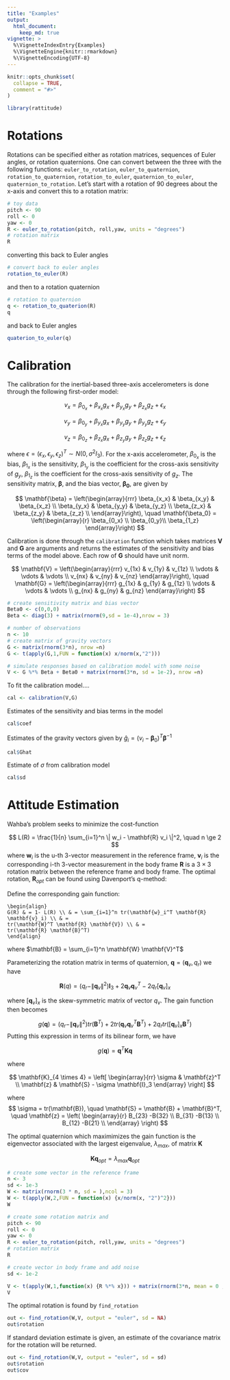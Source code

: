 ```yaml
---
title: "Examples"
output: 
  html_document:
    keep_md: true
vignette: >
  %\VignetteIndexEntry{Examples}
  %\VignetteEngine{knitr::rmarkdown}
  %\VignetteEncoding{UTF-8}
---
```


```r
knitr::opts_chunk$set(
  collapse = TRUE,
  comment = "#>"
)
```

```r
library(rattitude)
```

# Rotations

Rotations can be specified either as rotation matrices, sequences of Euler angles, or rotation quaternions. One can convert between the three with the following functions: `euler_to_rotation`, `euler_to_quaternion`, `rotation_to_quaternion`, `rotation_to_euler`, `quaternion_to_euler`, `quaternion_to_rotation`. Let's start with a rotation of 90 degrees about the x-axis and convert this to a rotation matrix:

```r
# toy data
pitch <- 90
roll <- 0
yaw <- 0
R <- euler_to_rotation(pitch, roll,yaw, units = "degrees")
# rotation matrix
R
```

converting this back to Euler angles

```r
# convert back to euler angles
rotation_to_euler(R)
```

and then to a rotation quaternion
```r
# rotation to quaternion
q <- rotation_to_quaterion(R)
q
```

and back to Euler angles
```r
quaterion_to_euler(q)
```



# Calibration

The calibration for the inertial-based three-axis accelerometers is done through the following first-order model:

$$
v_x = \beta_{0_x} + \beta_{x_x} g_x + \beta_{y_x} g_y + \beta_{z_x} g_z + \epsilon_x
$$


$$
v_y = \beta_{0_y} + \beta_{y_x} g_x + \beta_{y_y} g_y + \beta_{y_y} g_z + \epsilon_y
$$


$$
v_z = \beta_{0_z} + \beta_{z_x} g_x + \beta_{z_y} g_y + \beta_{z_z} g_z + \epsilon_z
$$

where $\epsilon = (\epsilon_x,\epsilon_y, \epsilon_z)^T \sim N(0,\sigma^2 I_3)$. For the x-axis accelerometer, $\beta_{0_x}$ is the bias, $\beta_{1_x}$ is the sensitivity, $\beta_{1_y}$ is the coefficient for the cross-axis sensitivity of $g_y$, $\beta_{1_z}$ is the coefficient for the cross-axis sensitivity of $g_z$. The sensitivity matrix, $\mathbf{\beta}$, and the bias vector, $\mathbf{\beta_0}$, are given by 

$$
\mathbf{\beta} = \left(\begin{array}{rrr}
\beta_{x_x} & \beta_{x_y} & \beta_{x_z} \\
\beta_{y_x} & \beta_{y_y} & \beta_{y_z} \\
\beta_{z_x} & \beta_{z_y} & \beta_{z_z} \\
\end{array}\right), \quad \mathbf{\beta_0} = \left(\begin{array}{r} \beta_{0_x} \\ \beta_{0_y}\\ \beta_{1_z} \end{array}\right)
$$


Calibration is done through the `calibration` function which takes matrices $\mathbf{V}$ and $\mathbf{G}$ are arguments and returns the estimates of the sensitivity and bias terms of the model above. Each row of $\mathbf{G}$ should have unit norm. 

$$
\mathbf{V} = \left(\begin{array}{rrr}
v_{1x} &  v_{1y} & v_{1z} \\ 
\vdots & \vdots & \vdots \\ 
v_{nx} &  v_{ny} & v_{nz} 
\end{array}\right), \quad \mathbf{G} = \left(\begin{array}{rrr}
g_{1x} &  g_{1y} & g_{1z} \\ 
\vdots & \vdots & \vdots \\ 
g_{nx} &  g_{ny} & g_{nz}
\end{array}\right)
$$

```r
# create sensitivity matrix and bias vector
Beta0 <- c(0,0,0)
Beta <- diag(3) + matrix(rnorm(9,sd = 1e-4),nrow = 3)

# number of observations
n <- 10
# create matrix of gravity vectors
G <- matrix(rnorm(3*n), nrow =n)
G <- t(apply(G,1,FUN = function(x) x/norm(x,"2")))

# simulate responses based on calibration model with some noise
V <- G %*% Beta + Beta0 + matrix(rnorm(3*n, sd = 1e-2), nrow =n)

```


To fit the calibration model....
```r
cal <- calibration(V,G)
```

Estimates of the sensitivity and bias terms in the model

```r
cal$coef
```


Estimates of the gravity vectors given by $\hat{g}_i = (v_i - \mathbf{\beta}_0)^T \mathbf{\beta}^{-1}$
```r
cal$Ghat
```

Estimate of $\sigma$ from calibration model

```r
cal$sd
```



# Attitude Estimation


Wahba's problem seeks to minimize the cost-function 

$$
L(R) = \frac{1}{n} \sum_{i=1}^n  \| w_i - \mathbf{R} v_i \|^2, \quad n \ge 2
$$
where $\mathbf{w}_{i}$ is the u-th 3-vector measurement in the reference frame, $\mathbf{v}_i$ is the corresponding i-th 3-vector measurement in the body frame $\mathbf{R}$ is a $3 \times 3$ rotation matrix between the reference frame and body frame. The optimal rotation,  $\mathbf{R}_{opt}$ can be found using Davenport's q-method:

Define the corresponding gain function:
```format
\begin{align}
G(R) & = 1- L(R) \\ & = \sum_{i=1}^n tr(\mathbf{w}_i^T \mathbf{R} \mathbf{v}_i) \\ & = 
tr(\mathbf{W}^T \mathbf{R} \mathbf{V}) \\ & = 
tr(\mathbf{R} \mathbf{B}^T)
\end{align}
```

where $\mathbf{B} = \sum_{i=1}^n \mathbf{W} \mathbf{V}^T$

Parameterizing the rotation matrix in terms of quaternion, $\mathbf{q} = (\mathbf{q}_v, q_r)$  we have 

$$
\mathbf{R}(q) = (q_r - \| \mathbf{q}_v \|^2) \mathbf{I}_3 + 2 \mathbf{q}_v \mathbf{q}_v^T - 2 q_r [\mathbf{q}_v]_x
$$

where $[\mathbf{q}_v]_x$ is the skew-symmetric matrix of vector ${q}_v$. The gain function then becomes

$$
g(\mathbf{q}) = (q_r - \| \mathbf{q}_v \|^2) tr(\mathbf{B}^T) + 2 tr (\mathbf{q}_v \mathbf{q}_v^T \mathbf{B}^T) + 2 q_r tr( [\mathbf{q}_v]_x \mathbf{B}^T)
$$
Putting this expression in terms of its bilinear form, we have 

$$
g(\mathbf{q}) = \mathbf{q}^T \mathbf{K} \mathbf{q}
$$

where 

$$
\mathbf{K}_{4 \times 4} = \left[
\begin{array}{rr}
\sigma & \mathbf{z}^T \\
\mathbf{z} & \mathbf{S} - \sigma \mathbf{I}_3
\end{array}
\right]
$$


where 
$$
\sigma = tr(\mathbf{B}), \quad \mathbf{S} = \mathbf{B} + \mathbf{B}^T, \quad \mathbf{z} = \left(
\begin{array}{r}
B_{23} -B{32} \\ 
B_{31} -B{13} \\ 
B_{12} -B{21} \\ 
\end{array}
\right)
$$


The optimal quaternion which maximimizes the gain function is the eigenvector associated with the largest eigenvalue, $\lambda_{max}$, of matrix $\mathbf{K}$ 

$$
\mathbf{K} \mathbf{q}_{opt} = \lambda_{max} \mathbf{q}_{opt}
$$



```r
# create some vector in the reference frame
n <- 3
sd <- 1e-3
W <- matrix(rnorm(3 * n, sd = ),ncol = 3)
W <- t(apply(W,2,FUN = function(x) {x/norm(x, "2")^2}))
W
```


```r
# create some rotation matrix and
pitch <- 90
roll <- 0
yaw <- 0
R <- euler_to_rotation(pitch, roll,yaw, units = "degrees")
# rotation matrix
R
```



```r
# create vector in body frame and add noise
sd <- 1e-2

V <- t(apply(W,1,function(x) {R %*% x})) + matrix(rnorm(3*n, mean = 0 ,sd = sd),nrow = n)
V
```


The optimal rotation is found by `find_rotation`

```r
out <- find_rotation(W,V, output = "euler", sd = NA)
out$rotation
```

If standard deviation estimate is given, an estimate of the covariance matrix for the rotation will be returned. 

```r
out <- find_rotation(W,V, output = "euler", sd = sd)
out$rotation
out$cov
```

